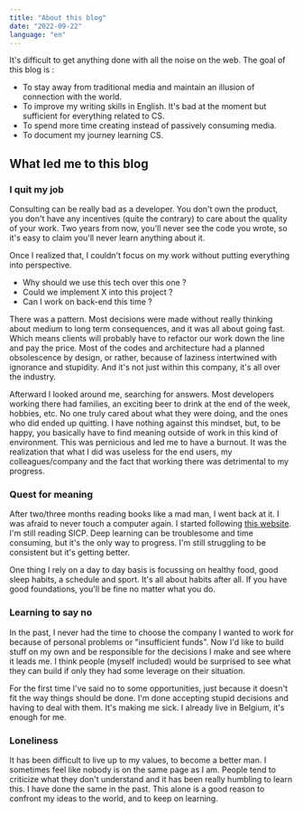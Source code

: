```yaml
---
title: "About this blog"
date: "2022-09-22"
language: "en"
---
```


It's difficult to get anything done with all the noise on the web. The goal of this blog is :

* To stay away from traditional media and maintain an illusion of connection with the world.
* To improve my writing skills in English. It's bad at the moment but sufficient for everything related to CS.
* To spend more time creating instead of passively consuming media.
* To document my journey learning CS.

## What led me to this blog
### I quit my job

Consulting can be really bad as a developer. You don't own the product, you don't have any incentives (quite the contrary) to care about the quality of your work. Two years from now, you'll never see the code you wrote, so it's easy to claim you'll never learn anything about it.

Once I realized that, I couldn't focus on my work without putting everything into perspective. 

* Why should we use this tech over this one ? <Sidenote note="Responses are always the same. The client doesn't want to. It's time consuming. One day we'll do it. Their goal is always to reduce time/cost, but they end up shooting themselves in the foot by delaying technical debt. Also a developer without free will is a program." />
* Could we implement X into this project ?
* Can I work on back-end this time ?

There was a pattern. Most decisions were made without really thinking about medium to long term consequences, and it was all about going fast. Which means clients will probably have to refactor our work down the line and pay the price. Most of the codes and architecture had a planned obsolescence by design, or rather, because of laziness intertwined with ignorance and stupidity. And it's not just within this company, it's all over the industry.

Afterward I looked around me, searching for answers. Most developers working there had families, an exciting beer to drink at the end of the week, hobbies, etc. No one truly cared about what they were doing, and the ones who did ended up quitting. I have nothing against this mindset, but, to be happy, you basically have to find meaning outside of work in this kind of environment. This was pernicious and led me to have a burnout. It was the realization that what I did was useless for the end users<Sidenote withNumber note="B2B, they don't care once they signed the contract. It's mostly peacocking for BM." />, my colleagues/company and the fact that working there was detrimental to my progress. 

### Quest for meaning

After two/three months reading books like a mad man, I went back at it. I was afraid to never touch a computer again. I started following [this website](https://teachyourselfcs.com). I'm still reading SICP. Deep learning can be troublesome and time consuming, but it's the only way to progress. I'm still struggling to be consistent but it's getting better.

One thing I rely on a day to day basis is focussing on healthy food, good sleep habits, a schedule<Sidenote withNumber note="I tend to be too optimistic though" /> and sport. It's all about habits after all. If you have good foundations, you'll be fine no matter what you do.

### Learning to say no

In the past, I never had the time to choose the company I wanted to work for because of personal problems or "insufficient funds". Now I'd like to build stuff on my own and be responsible for the decisions I make and see where it leads me. I think people (myself included) would be surprised to see what they can build if only they had some leverage on their situation.

For the first time I've said no to some opportunities, just because it doesn't fit the way things should be done. I'm done accepting stupid decisions and having to deal with them. It's making me sick. I already live in Belgium, it's enough for me.

### Loneliness

It has been difficult to live up to my values, to become a better man. I sometimes feel like nobody is on the same page as I am. People tend to criticize what they don't understand and it has been really humbling to learn this. I have done the same in the past. This alone is a good reason to confront my ideas to the world, and to keep on learning.